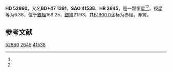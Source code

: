 {{Starbox begin
| name = HD 52860
}}
{{Starbox observe
| epoch = [[J2000.0|J2000.0]]
| constell = {{星座名待查}}<ref name=SIMBAD>{{cite web
 | url=http://simbad.u-strasbg.fr/simbad/sim-id?Ident=HR+2645
 | title =Pulsating variable Star
 | publisher=Centre de Données astronomiques de Strasbourg
 | work=SIMBAD
 | accessdate=2012-07-13}}</ref><ref name=DATA>{{cite web
 | url=http://vizier.u-strasbg.fr/viz-bin/VizieR-5?-out.add=.&-source=5050&-corr=PK=HR&-out.max=9999&HR=2645
 | title=VizieR Detailed Page
 | accessdate=2012-07-13
 | archive-date=2019-02-16
 | archive-url=https://web.archive.org/web/20190216113858/http://vizier.u-strasbg.fr/viz-bin/VizieR-5?-out.add=.&-source=5050&-corr=PK=HR&-out.max=9999&HR=2645
 | dead-url=no
 }}</ref>
| 星官 = 
| ra = {{RA|7|5|9}}<ref name=SIMBAD /><ref name=DATA />
| dec = {{DEC|+47|46|30}}<ref name=SIMBAD /><ref name=DATA />
| appmag_v = 6.38<ref name=SIMBAD /><ref name=DATA />
}}
{{Starbox character
| class = B9IIIn<ref name=SIMBAD /><ref name=DATA />
| b-v = -0.04<ref name=SIMBAD /><ref name=DATA />
| u-b = -0.23<ref name=SIMBAD /><ref name=DATA />
| r-i = <ref name=SIMBAD /><ref name=DATA />
| variable = 
}}
{{Starbox astrometry
| radial_v = -0.23
| prop_mo_ra = -17
| parallax = 
| p_error = 
}}
{{Starbox catalog
| names =BD+47 1391，[[SAO星表|SAO]] 41538，[[HD星表|HD]] 52860，[[HR星表|HR]] 2645}}
{{Starbox reference |Simbad=HR+2645}}
{{Starbox end}}

'''HD 52860'''，又名'''BD+47 1391'''，'''SAO 41538'''、'''HR 2645'''，是一颗恒星<ref name=SIMBAD /><ref name=DATA />，视星等为6.38，位于[[銀道座標系|銀經]]169.25，[[銀道座標系|銀緯]]21.93，其[[B1900.0|B1900.0]]坐标为赤經{{RA|6|57|39.2}}，赤緯{{DEC|+47|21.93|21}}。

== 参考文献 ==
{{reflist}}

{{star-stub}}

[[Category:HD和HDE天體|52860]]
[[Category:HR天體|2645]]
[[Category:SAO天體|41538]]